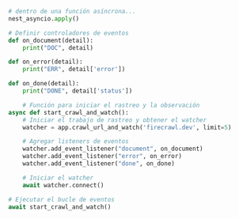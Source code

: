 ```python Python
# dentro de una función asíncrona...
nest_asyncio.apply()

# Definir controladores de eventos
def on_document(detail):
    print("DOC", detail)

def on_error(detail):
    print("ERR", detail['error'])

def on_done(detail):
    print("DONE", detail['status'])

    # Función para iniciar el rastreo y la observación
async def start_crawl_and_watch():
    # Iniciar el trabajo de rastreo y obtener el watcher
    watcher = app.crawl_url_and_watch('firecrawl.dev', limit=5)

    # Agregar listeners de eventos
    watcher.add_event_listener("document", on_document)
    watcher.add_event_listener("error", on_error)
    watcher.add_event_listener("done", on_done)

    # Iniciar el watcher
    await watcher.connect()

# Ejecutar el bucle de eventos
await start_crawl_and_watch()
```

